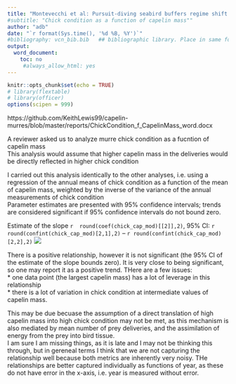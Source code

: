 ```yaml
---
title: "Montevecchi et al: Pursuit-diving seabird buffers regime shift involving a three-decade decline in forage fish condition and abundance"
#subtitle: "Chick condition as a function of capelin mass"" 
author: "adb"
date: "`r format(Sys.time(), '%d %B, %Y')`"
#bibliography: vcn_bib.bib   ## bibliographic library. Place in same folder as .Rmd
output:
  word_document:
    toc: no
     #always_allow_html: yes
---
```


```r
knitr::opts_chunk$set(echo = TRUE)
# library(flextable)
# library(officer)
options(scipen = 999)
```


https://github.com/KeithLewis99/capelin-murres/blob/master/reports/ChickCondition_f_CapelinMass_word.docx


A reviewer asked us to analyze murre chick condition as a fucntion of capelin mass   
This analysis would assume that higher capelin mass in the deliveries would be directly reflected in higher chick condition       

I carried out this analysis identically to the other analyses, i.e. using a regression of the annual means of chick condition as a function of the mean of capelin mass,  weighted by the inverse of the variance of the annual measurements of chick condition       
Parameter estimates are presented with 95% confidence intervals; trends are considered significant if 95% confidence intervals do not bound zero.      


Estimate of the slope `r  round(coef(chick_cap_mod)[[2]],2)`, 95% CI: 
`r round(confint(chick_cap_mod)[2,1],2)` -- `r round(confint(chick_cap_mod)[2,2],2)`
![](../analysis/output/chickcondition_f_capelinmass.png)      


There is a positive relationship, however it is not significant (the 95% CI of the estimate of the slope bounds zero). It is very close to being significant, so one may report it as a positive trend.
THere are a few issues:    
  * one data point (the largest capelin mass) has a lot of leverage in this relationship    
  * there is a lot of variation in chick condition at intermediate values of capelin mass.    
  
  
This may be due becuase the assumption of a direct translation of high capelin mass into high chick condition may not be met, as this mechanism is also mediated by mean number of prey deliveries, and the assimilation of energy from the prey into bird tissue.      
I am sure I am missing things, as it is late and I may not be thinking this through, but in gereneal terms I think that we are not capturing the relationship well because both metrics are inherently very noisy. THe relationships are better captured individually as functions of year, as these do not have error in the x-axis, i.e. year is measured without error.
